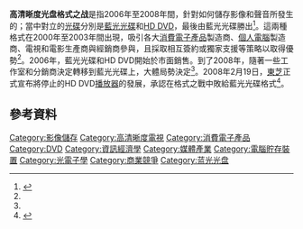 {{TA|G1=IT}}
{{Optical disc authoring}}
'''高清晰度光盘格式之战'''是指2006年至2008年間，針對如何儲存{{link-en|高畫質視訊|High-definition video|高畫質}}影像和聲音所發生的{{link-en|格式之戰|Format war}}；當中對立的[[光碟|光碟]]分別是[[藍光光碟|藍光光碟]]和[[HD_DVD|HD DVD]]，最後由藍光光碟勝出<ref name="Engadget retrospective">{{cite news|last=Drawbaugh|first=Ben|title=Two years of battle between HD DVD and Blu-ray: a retrospective|url=http://www.engadget.com/2008/02/20/two-years-of-battle-between-hd-dvd-and-blu-ray-a-retrospective/|newspaper=Engadget|date=Feb 20, 2008|accessdate=2016-04-24|archive-date=2016-04-16|archive-url=https://web.archive.org/web/20160416035617/http://www.engadget.com/2008/02/20/two-years-of-battle-between-hd-dvd-and-blu-ray-a-retrospective/|dead-url=no}}</ref>。這兩種格式在2000年至2003年間出現，吸引各大[[消費電子產品|消費電子產品]]製造商、[[個人電腦|個人電腦]]製造商、電視和電影生產商與經銷商參與，且採取相互簽約或獨家支援等策略以取得優勢<ref name="Engadget retrospective" />。2006年，藍光光碟和HD DVD開始於市面銷售。到了2008年，隨著一些工作室和分銷商決定轉移到藍光光碟上，大體局勢決定<ref name="Engadget retrospective" />。2008年2月19日，[[東芝|東芝]]正式宣布將停止的HD DVD[[DVD播放機|播放器]]的發展，承認在格式之戰中敗給藍光光碟格式<ref name="Toshiba announcement">{{cite news |url=http://www.toshiba.co.jp/about/press/2008_02/pr1903.htm |title=Toshiba Announces Discontinuation of HD DVD Businesses |date=February 19, 2008 |publisher=Toshiba |accessdate=2016-04-24 |archive-date=2008-09-14 |archive-url=https://web.archive.org/web/20080914081937/http://www.toshiba.co.jp/about/press/2008_02/pr1903.htm |dead-url=no }}</ref>。

== 參考資料 ==
{{Reflist|30em}}

[[Category:影像儲存|Category:影像儲存]]
[[Category:高清晰度電視|Category:高清晰度電視]]
[[Category:消費電子產品|Category:消費電子產品]]
[[Category:DVD|Category:DVD]]
[[Category:資訊經濟學|Category:資訊經濟學]]
[[Category:媒體產業|Category:媒體產業]]
[[Category:電腦貯存裝置|Category:電腦貯存裝置]]
[[Category:光電子學|Category:光電子學]]
[[Category:商業競爭|Category:商業競爭]]
[[Category:蓝光光盘|Category:蓝光光盘]]